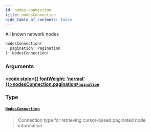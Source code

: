 ```yaml
---
id: nodes-connection
title: nodesConnection
hide_table_of_contents: false
---
```








All known network nodes

```graphql
nodesConnection(
  pagination: Pagination
): NodesConnection!
```


### Arguments

#### [<code style={{ fontWeight: 'normal' }}>nodesConnection.<b>pagination</b></code>](#)<Bullet />[`Pagination`](/mainnet/api/graphql/inputs/pagination) <Badge class="secondary" text="input"/>
> 
> 

### Type

#### [`NodesConnection`](/mainnet/api/graphql/objects/nodes-connection) <Badge class="secondary" text="object"/>
> Connection type for retrieving cursor-based paginated node information
> 





